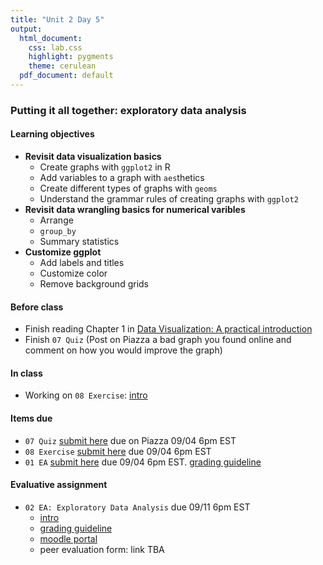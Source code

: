 ```yaml
---
title: "Unit 2 Day 5"
output: 
  html_document:
    css: lab.css
    highlight: pygments
    theme: cerulean
  pdf_document: default
---
```


### Putting it all together: exploratory data analysis

#### Learning objectives 
* **Revisit data visualization basics**
  * Create graphs with ```ggplot2``` in R
  * Add variables to a graph with ```aes```thetics
  * Create different types of graphs with ```geoms```
  * Understand the grammar rules of creating graphs with ```ggplot2```
* **Revisit data wrangling basics for numerical varibles**
  * Arrange
  * `group_by`
  * Summary statistics
* **Customize ggplot**
  * Add labels and titles
  * Customize color
  * Remove background grids

#### Before class
* Finish reading Chapter 1 in [Data Visualization: A practical introduction](https://socviz.co/lookatdata.html#lookatdata)
* Finish `07 Quiz` (Post on Piazza a bad graph you found online and comment on how you would improve the graph)

#### In class 
* Working on `08 Exercise`: [intro](http://sshanshans.github.io/stat140/labs/u2d4/intro)

#### Items due
* `07 Quiz` [submit here](https://piazza.com/class/kcqqet0ou724kc?cid=33) due on Piazza 09/04 6pm EST
* `08 Exercise` [submit here](https://moodle.mtholyoke.edu/mod/assign/view.php?id=560983) due 09/04 6pm EST
* `01 EA` [submit here](https://moodle.mtholyoke.edu/mod/assign/view.php?id=547286) due 09/04 6pm EST. [grading guideline](https://sshanshans.github.io/stat140/eas/EA1grading.pdf)

#### Evaluative assignment
* `02 EA: Exploratory Data Analysis` due 09/11 6pm EST
  * [intro](https://sshanshans.github.io/stat140/eas/02/intro)
  * [grading guideline](https://sshanshans.github.io/stat140/eas/02/EA2grading.pdf)
  * [moodle portal](https://moodle.mtholyoke.edu/mod/assign/view.php?id=560984&forceview=1)
  * peer evaluation form: link TBA